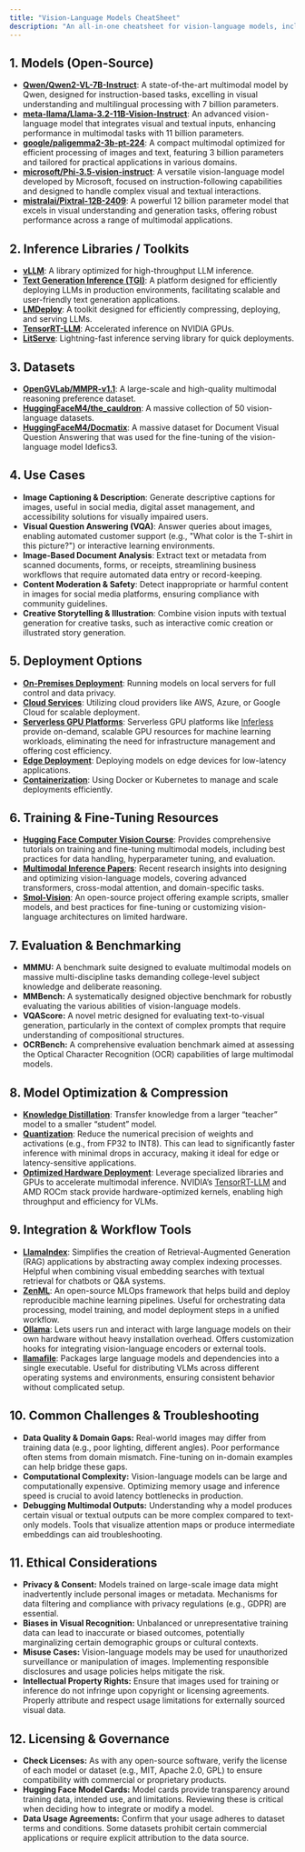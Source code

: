 ```yaml
---
title: "Vision-Language Models CheatSheet"
description: "An all-in-one cheatsheet for vision-language models, including open-source models, inference toolkits, datasets, use cases, deployment strategies, optimization techniques, and ethical considerations for developers and organizations."
---
```


## 1. Models (Open-Source)

- **[Qwen/Qwen2-VL-7B-Instruct](https://huggingface.co/Qwen/Qwen2-VL-7B)**: A state-of-the-art multimodal model by Qwen, designed for instruction-based tasks, excelling in visual understanding and multilingual processing with 7 billion parameters.
- **[meta-llama/Llama-3.2-11B-Vision-Instruct](https://huggingface.co/meta-llama/Llama-3.2-11B-Vision-Instruct)**: An advanced vision-language model that integrates visual and textual inputs, enhancing performance in multimodal tasks with 11 billion parameters.
- **[google/paligemma2-3b-pt-224](https://huggingface.co/google/paligemma2-3b-pt-224)**: A compact multimodal optimized for efficient processing of images and text, featuring 3 billion parameters and tailored for practical applications in various domains.
- **[microsoft/Phi-3.5-vision-instruct](https://huggingface.co/microsoft/Phi-3.5-vision-instruct)**: A versatile vision-language model developed by Microsoft, focused on instruction-following capabilities and designed to handle complex visual and textual interactions.
- **[mistralai/Pixtral-12B-2409](https://huggingface.co/mistralai/Pixtral-12B-2409)**: A powerful 12 billion parameter model that excels in visual understanding and generation tasks, offering robust performance across a range of multimodal applications.

## 2. Inference Libraries / Toolkits

- **[vLLM](https://github.com/vllm-project)**: A library optimized for high-throughput LLM inference.
- **[Text Generation Inference (TGI)](https://github.com/huggingface/text-generation-inference)**: A platform designed for efficiently deploying LLMs in production environments, facilitating scalable and user-friendly text generation applications.
- **[LMDeploy](https://github.com/InternLM/lmdeploy)**: A toolkit designed for efficiently compressing, deploying, and serving LLMs.
- **[TensorRT-LLM](https://github.com/NVIDIA/TensorRT-LLM)**: Accelerated inference on NVIDIA GPUs.
- **[LitServe](https://github.com/Lightning-AI/LitServe)**: Lightning-fast inference serving library for quick deployments.

## 3. Datasets

- **[OpenGVLab/MMPR-v1.1](https://huggingface.co/datasets/OpenGVLab/MMPR-v1.1)**: A large-scale and high-quality multimodal reasoning preference dataset.
- **[HuggingFaceM4/the_cauldron](https://huggingface.co/datasets/HuggingFaceM4/the_cauldron)**: A  massive collection of 50 vision-language datasets.
- **[HuggingFaceM4/Docmatix](https://huggingface.co/datasets/HuggingFaceM4/Docmatix)**: A massive dataset for Document Visual Question Answering that was used for the fine-tuning of the vision-language model Idefics3.

## 4. Use Cases

- **Image Captioning & Description**: Generate descriptive captions for images, useful in social media, digital asset management, and accessibility solutions for visually impaired users.  
- **Visual Question Answering (VQA)**: Answer queries about images, enabling automated customer support (e.g., "What color is the T-shirt in this picture?") or interactive learning environments.  
- **Image-Based Document Analysis**: Extract text or metadata from scanned documents, forms, or receipts, streamlining business workflows that require automated data entry or record-keeping.  
- **Content Moderation & Safety**: Detect inappropriate or harmful content in images for social media platforms, ensuring compliance with community guidelines.  
- **Creative Storytelling & Illustration**: Combine vision inputs with textual generation for creative tasks, such as interactive comic creation or illustrated story generation.

## 5. Deployment Options

- **[On-Premises Deployment](https://medium.com/@cprasenjit32/deployment-of-machine-learning-models-on-premises-and-in-the-cloud-39b021efba97)**: Running models on local servers for full control and data privacy.
- **[Cloud Services](https://www.analyticsvidhya.com/blog/2022/09/how-to-deploy-a-machine-learning-model-on-aws-ec2/)**: Utilizing cloud providers like AWS, Azure, or Google Cloud for scalable deployment.
- **[Serverless GPU Platforms](https://docs.inferless.com/how-to-guides/deploy-Qwen2-VL-7B-Instruct)**: Serverless GPU platforms like [Inferless](https://www.inferless.com/) provide on-demand, scalable GPU resources for machine learning workloads, eliminating the need for infrastructure management and offering cost efficiency.
- **[Edge Deployment](https://www.hackster.io/shahizat/running-llms-with-tensorrt-llm-on-nvidia-jetson-agx-orin-34372f)**: Deploying models on edge devices for low-latency applications.
- **[Containerization](https://www.datacamp.com/tutorial/containerization-docker-and-kubernetes-for-machine-learning)**: Using Docker or Kubernetes to manage and scale deployments efficiently.

## 6. Training & Fine-Tuning Resources

- **[Hugging Face Computer Vision Course](https://huggingface.co/learn/computer-vision-course/en/unit4/multimodal-models/pre-intro)**: Provides comprehensive tutorials on training and fine-tuning multimodal models, including best practices for data handling, hyperparameter tuning, and evaluation.
- **[Multimodal Inference Papers](https://arxiv.org/html/2405.17247v1)**: Recent research insights into designing and optimizing vision-language models, covering advanced transformers, cross-modal attention, and domain-specific tasks.
- **[Smol-Vision](https://github.com/merveenoyan/smol-vision/tree/main)**: An open-source project offering example scripts, smaller models, and best practices for fine-tuning or customizing vision-language architectures on limited hardware.

## 7. Evaluation & Benchmarking

- **MMMU:** A benchmark suite designed to evaluate multimodal models on massive multi-discipline tasks demanding college-level subject knowledge and deliberate reasoning.
- **MMBench:** A systematically designed objective benchmark for robustly evaluating the various abilities of vision-language models.
- **VQAScore:** A novel metric designed for evaluating text-to-visual generation, particularly in the context of complex prompts that require understanding of compositional structures.
- **OCRBench:** A comprehensive evaluation benchmark aimed at assessing the Optical Character Recognition (OCR) capabilities of large multimodal models.

## 8. Model Optimization & Compression

- **[Knowledge Distillation](https://www.amazon.science/blog/knowledge-distillation-method-for-better-vision-language-models#:~:text=Attention%2Dbased%20representation%20of%20multi,%E2%80%9D%20versions%20%E2%80%94%20of%20attention%20maps.)**: Transfer knowledge from a larger “teacher” model to a smaller “student” model.
- **[Quantization](https://www.reddit.com/r/LocalLLaMA/comments/1d6vhx2/vision_language_model_quantization_and/)**: Reduce the numerical precision of weights and activations (e.g., from FP32 to INT8). This can lead to significantly faster inference with minimal drops in accuracy, making it ideal for edge or latency-sensitive applications.
- **[Optimized Hardware Deployment](https://rocm.blogs.amd.com/artificial-intelligence/llava-next/README.html)**: Leverage specialized libraries and GPUs to accelerate multimodal inference. NVIDIA’s [TensorRT-LLM](https://github.com/NVIDIA/TensorRT-LLM/blob/main/examples/multimodal/README.md) and AMD ROCm stack provide hardware-optimized kernels, enabling high throughput and efficiency for VLMs.

## 9. Integration & Workflow Tools

- **[LlamaIndex](https://github.com/jerryjliu/llama_index)**: Simplifies the creation of Retrieval-Augmented Generation (RAG) applications by abstracting away complex indexing processes. Helpful when combining visual embedding searches with textual retrieval for chatbots or Q&A systems.
- **[ZenML](https://github.com/zenml-io/zenml)**: An open-source MLOps framework that helps build and deploy reproducible machine learning pipelines. Useful for orchestrating data processing, model training, and model deployment steps in a unified workflow.
- **[Ollama](https://ollama.com/)**: Lets users run and interact with large language models on their own hardware without heavy installation overhead. Offers customization hooks for integrating vision-language encoders or external tools.
- **[llamafile](https://github.com/Mozilla-Ocho/llamafile)**: Packages large language models and dependencies into a single executable. Useful for distributing VLMs across different operating systems and environments, ensuring consistent behavior without complicated setup.

## 10. Common Challenges & Troubleshooting

- **Data Quality & Domain Gaps:** Real-world images may differ from training data (e.g., poor lighting, different angles). Poor performance often stems from domain mismatch. Fine-tuning on in-domain examples can help bridge these gaps.
- **Computational Complexity:** Vision-language models can be large and computationally expensive. Optimizing memory usage and inference speed is crucial to avoid latency bottlenecks in production.
- **Debugging Multimodal Outputs:** Understanding why a model produces certain visual or textual outputs can be more complex compared to text-only models. Tools that visualize attention maps or produce intermediate embeddings can aid troubleshooting.

## 11. Ethical Considerations

- **Privacy & Consent:** Models trained on large-scale image data might inadvertently include personal images or metadata. Mechanisms for data filtering and compliance with privacy regulations (e.g., GDPR) are essential.
- **Biases in Visual Recognition:** Unbalanced or unrepresentative training data can lead to inaccurate or biased outcomes, potentially marginalizing certain demographic groups or cultural contexts.
- **Misuse Cases:** Vision-language models may be used for unauthorized surveillance or manipulation of images. Implementing responsible disclosures and usage policies helps mitigate the risk.
- **Intellectual Property Rights:** Ensure that images used for training or inference do not infringe upon copyright or licensing agreements. Properly attribute and respect usage limitations for externally sourced visual data.

## 12. Licensing & Governance

- **Check Licenses:** As with any open-source software, verify the license of each model or dataset (e.g., MIT, Apache 2.0, GPL) to ensure compatibility with commercial or proprietary products.
- **Hugging Face Model Cards:** Model cards provide transparency around training data, intended use, and limitations. Reviewing these is critical when deciding how to integrate or modify a model.
- **Data Usage Agreements:** Confirm that your usage adheres to dataset terms and conditions. Some datasets prohibit certain commercial applications or require explicit attribution to the data source.